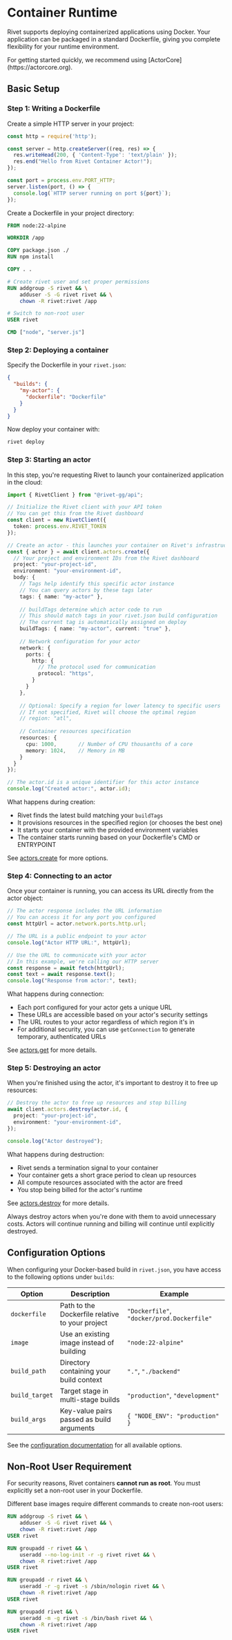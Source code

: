 # Container Runtime

Rivet supports deploying containerized applications using Docker. Your application can be packaged in a standard Dockerfile, giving you complete flexibility for your runtime environment.

<Warning title="This guide is for advanced usage of Rivet">
  For getting started quickly, we recommend using [ActorCore](https://actorcore.org).
</Warning>

## Basic Setup

### Step 1: Writing a Dockerfile

Create a simple HTTP server in your project:

```javascript {{"file": "server.js"}}
const http = require('http');

const server = http.createServer((req, res) => {
  res.writeHead(200, { 'Content-Type': 'text/plain' });
  res.end("Hello from Rivet Container Actor!");
});

const port = process.env.PORT_HTTP;
server.listen(port, () => {
  console.log(`HTTP server running on port ${port}`);
});
```

Create a Dockerfile in your project directory:

```dockerfile {{ "title": "Dockerfile" }}
FROM node:22-alpine

WORKDIR /app

COPY package.json ./
RUN npm install

COPY . .

# Create rivet user and set proper permissions
RUN addgroup -S rivet && \
    adduser -S -G rivet rivet && \
    chown -R rivet:rivet /app

# Switch to non-root user
USER rivet

CMD ["node", "server.js"]
```

### Step 2: Deploying a container

Specify the Dockerfile in your `rivet.json`:

```json {{ "title": "rivet.json" }}
{
  "builds": {
    "my-actor": {
      "dockerfile": "Dockerfile"
    }
  }
}
```

Now deploy your container with:

```sh
rivet deploy
```

### Step 3: Starting an actor

In this step, you're requesting Rivet to launch your containerized application in the cloud:

```typescript
import { RivetClient } from "@rivet-gg/api";

// Initialize the Rivet client with your API token
// You can get this from the Rivet dashboard
const client = new RivetClient({
  token: process.env.RIVET_TOKEN
});

// Create an actor - this launches your container on Rivet's infrastructure
const { actor } = await client.actors.create({
  // Your project and environment IDs from the Rivet dashboard
  project: "your-project-id",
  environment: "your-environment-id",
  body: {
    // Tags help identify this specific actor instance
    // You can query actors by these tags later
    tags: { name: "my-actor" },
    
    // buildTags determine which actor code to run
    // This should match tags in your rivet.json build configuration
    // The current tag is automatically assigned on deploy
    buildTags: { name: "my-actor", current: "true" },
    
    // Network configuration for your actor
    network: {
      ports: {
        http: {
          // The protocol used for communication
          protocol: "https",
        }
      }
    },
    
    // Optional: Specify a region for lower latency to specific users
    // If not specified, Rivet will choose the optimal region
    // region: "atl",
    
    // Container resources specification
    resources: {
      cpu: 1000,       // Number of CPU thousanths of a core
      memory: 1024,    // Memory in MB
    }
  }
});

// The actor.id is a unique identifier for this actor instance
console.log("Created actor:", actor.id);
```

What happens during creation:
- Rivet finds the latest build matching your `buildTags`
- It provisions resources in the specified region (or chooses the best one)
- It starts your container with the provided environment variables
- The container starts running based on your Dockerfile's CMD or ENTRYPOINT

See [actors.create](/docs/api/actors/create) for more options.

### Step 4: Connecting to an actor

Once your container is running, you can access its URL directly from the actor object:

```typescript
// The actor response includes the URL information
// You can access it for any port you configured
const httpUrl = actor.network.ports.http.url;

// The URL is a public endpoint to your actor
console.log("Actor HTTP URL:", httpUrl);

// Use the URL to communicate with your actor
// In this example, we're calling our HTTP server
const response = await fetch(httpUrl);
const text = await response.text();
console.log("Response from actor:", text);
```

What happens during connection:
- Each port configured for your actor gets a unique URL
- These URLs are accessible based on your actor's security settings
- The URL routes to your actor regardless of which region it's in
- For additional security, you can use `getConnection` to generate temporary, authenticated URLs

See [actors.get](/docs/api/actors/get) for more details.

### Step 5: Destroying an actor

When you're finished using the actor, it's important to destroy it to free up resources:

```typescript
// Destroy the actor to free up resources and stop billing
await client.actors.destroy(actor.id, {
  project: "your-project-id",
  environment: "your-environment-id",
});

console.log("Actor destroyed");
```

What happens during destruction:
- Rivet sends a termination signal to your container
- Your container gets a short grace period to clean up resources
- All compute resources associated with the actor are freed
- You stop being billed for the actor's runtime

See [actors.destroy](/docs/api/actors/destroy) for more details.

<Note>
  Always destroy actors when you're done with them to avoid unnecessary costs.
  Actors will continue running and billing will continue until explicitly destroyed.
</Note>

## Configuration Options

When configuring your Docker-based build in `rivet.json`, you have access to the following options under `builds`:

| Option | Description | Example |
|--------|-------------|---------|
| `dockerfile` | Path to the Dockerfile relative to your project | `"Dockerfile"`, `"docker/prod.Dockerfile"` |
| `image` | Use an existing image instead of building | `"node:22-alpine"` |
| `build_path` | Directory containing your build context | `"."`, `"./backend"` |
| `build_target` | Target stage in multi-stage builds | `"production"`, `"development"` |
| `build_args` | Key-value pairs passed as build arguments | `{ "NODE_ENV": "production" }` |

See the [configuration documentation](/docs/config) for all available options.

## Non-Root User Requirement

For security reasons, Rivet containers **cannot run as root**. You must explicitly set a non-root user in your Dockerfile.

Different base images require different commands to create non-root users:

<CodeGroup>

```dockerfile {{ "title": "Alpine Linux" }}
RUN addgroup -S rivet && \
    adduser -S -G rivet rivet && \
    chown -R rivet:rivet /app
USER rivet
```

```dockerfile {{ "title": "Ubuntu/Debian" }}
RUN groupadd -r rivet && \
    useradd --no-log-init -r -g rivet rivet && \
    chown -R rivet:rivet /app
USER rivet
```

```dockerfile {{ "title": "RHEL/CentOS/Fedora" }}
RUN groupadd -r rivet && \
    useradd -r -g rivet -s /sbin/nologin rivet && \
    chown -R rivet:rivet /app
USER rivet
```

```dockerfile {{ "title": "Arch Linux" }}
RUN groupadd rivet && \
    useradd -m -g rivet -s /bin/bash rivet && \
    chown -R rivet:rivet /app
USER rivet
```

</CodeGroup>
